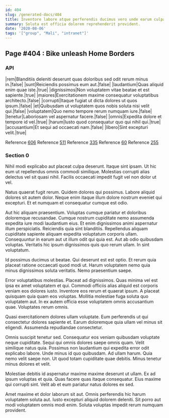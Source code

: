 ```yaml
---
id: 404
slug: /generated-docs/404
title: Inventore labore atque perferendis ducimus vero unde earum culpa.
summary: Soluta est officia dolorem reprehenderit provident.
date: '2020-08-06'
tags: '["group", "Mali", "intranet"]'
---
```


## Page #404 : Bike unleash Home Borders
### API

|rem|Blanditiis deleniti deserunt quas doloribus sed odit rerum minus in.|false|
|sunt|Reiciendis possimus eum aut.|false|
|laudantium|Quas aliquid enim quae iste.|true|
|dignissimos|Non voluptatem vitae beatae et est sapiente.|true|
|maiores|Exercitationem maxime consequatur voluptatibus architecto.|false|
|corrupti|Itaque fugiat ut dicta dolores ut quos ipsum.|false|
|et|Quibusdam ut voluptatem quos nobis soluta nisi velit qui.|false|
|voluptatem|Quo nemo tempore rerum numquam iure.|false|
|tenetur|Laboriosam vel aspernatur facere.|false|
|omnis|Expedita dolore et tempore id vel.|true|
|harum|Iusto quod consequatur quo qui nihil qui.|true|
|accusantium|Et sequi ad occaecati nam.|false|
|libero|Sint excepturi velit.|true|

Reference [606](/generated-docs/606)
Reference [511](/generated-docs/511)
Reference [335](/generated-docs/335)
Reference [60](/generated-docs/60)
Reference [255](/generated-docs/255)


<Partial1 />


### Section 0
Nihil modi explicabo aut placeat culpa deserunt. Itaque sint ipsam. Ut hic eum ut repellendus omnis commodi similique. Molestias corrupti alias delectus vel sit quasi nihil. Facilis occaecati impedit fugit vel non dolor ut vel.
 Natus quaerat fugit rerum. Quidem dolores qui possimus. Labore aliquid dolores sit autem dolor. Neque enim itaque illum dolore nostrum eveniet qui excepturi. Et et numquam et consequatur cumque est odio.
 Aut hic aliquam praesentium. Voluptas cumque pariatur et doloribus doloremque recusandae. Cumque nostrum cupiditate nemo assumenda expedita iure modi laudantium eius. Et enim dignissimos animi aspernatur illum perspiciatis. Reiciendis quia sint blanditiis.
Repellendus aliquam cupiditate sapiente aliquam expedita voluptatum corporis ullam. Consequuntur in earum aut ut illum odit qui quia est. Aut ab odio quibusdam voluptas. Veritatis hic ipsum dignissimos quis quo rerum ullam. In sint voluptatum.
 Id possimus ducimus ut beatae. Qui deserunt est est optio. Et rerum quia placeat ratione occaecati quod modi ut. Harum voluptatem nemo quia minus dignissimos soluta veritatis. Nemo praesentium saepe.
 Error voluptatibus molestias. Placeat ad dignissimos. Quas minima vel est ipsa ex amet voluptatem et qui. Commodi officiis alias aliquid est corporis veniam eos dolores iusto. Inventore eos rerum et quaerat ipsum. A placeat quisquam quia quam eos voluptas.
Mollitia molestiae fuga soluta quo voluptatem aut. In ex autem officia esse voluptatem omnis accusantium quae. Voluptates rerum omnis.
 Quasi exercitationem dolores ullam voluptate. Eum perferendis ut qui consectetur dolores sapiente et. Earum doloremque quia ullam vel minus sit eligendi. Assumenda repudiandae consectetur.
 Omnis suscipit tenetur sed. Consequatur eos veniam quibusdam voluptate neque cupiditate. Sequi qui omnis dolores saepe omnis quam. Velit similique natus quia. Possimus non laudantium qui expedita error odit explicabo labore.
Unde minus id quo quibusdam. Ad ullam harum. Quia nemo velit saepe non. Ut quod totam cupiditate quae debitis. Minus tenetur minus dolores et velit.
 Molestiae debitis id aspernatur maxime maxime deserunt ut ullam. Ex ad ipsum voluptas et quia. Quas facere quas itaque consequatur. Eius maxime qui corrupti sint. Velit ab et eum pariatur natus dolores ex sed.
 Amet maxime et dolor laborum sit aut. Omnis perferendis hic harum voluptatem soluta aut. Iusto excepturi aliquid dolorem deleniti. Sit porro aut modi voluptatem omnis modi enim. Soluta voluptas impedit rerum numquam provident.
